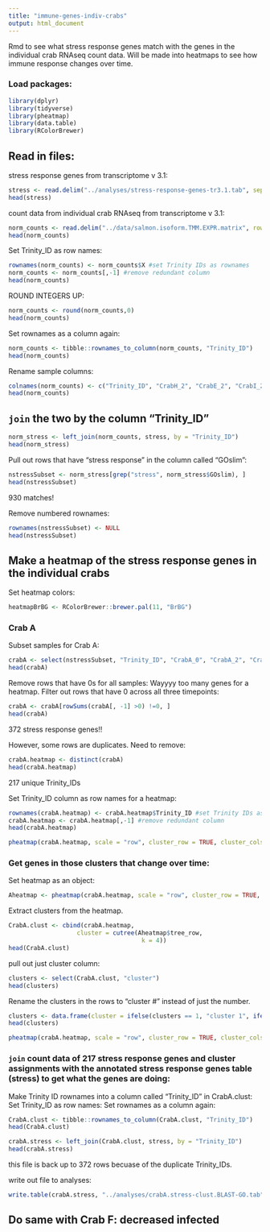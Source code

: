 ```yaml
---
title: "immune-genes-indiv-crabs"
output: html_document
---
```

Rmd to see what stress response genes match with the genes in the individual crab RNAseq count data. Will be made into heatmaps to see how immune response changes over time. 

### Load packages:
```r
library(dplyr)
library(tidyverse)
library(pheatmap)
library(data.table)
library(RColorBrewer)
```

## Read in files:
stress response genes from transcriptome v 3.1:
```r
stress <- read.delim("../analyses/stress-response-genes-tr3.1.tab", sep = '\t', row.names = NULL)
head(stress)
```

count data from individual crab RNAseq from transcriptome v 3.1:
```r
norm_counts <- read.delim("../data/salmon.isoform.TMM.EXPR.matrix", row.names = NULL)
head(norm_counts)
```

Set Trinity_ID as row names:
```r
rownames(norm_counts) <- norm_counts$X #set Trinity IDs as rownames
norm_counts <- norm_counts[,-1] #remove redundant column
head(norm_counts)
```

ROUND INTEGERS UP:
```r
norm_counts <- round(norm_counts,0)
head(norm_counts)
```

Set rownames as a column again:     
```r
norm_counts <- tibble::rownames_to_column(norm_counts, "Trinity_ID")
head(norm_counts)
```

Rename sample columns: 
```r
colnames(norm_counts) <- c("Trinity_ID", "CrabH_2", "CrabE_2", "CrabI_2", "CrabC_17", "CrabB_17", "CrabG_0", "CrabF_2", "CrabE_0", "CrabG_2", "CrabC_0", "CrabI_0", "CrabD_0", "CrabD_17", "CrabB_0", "CrabC_2", "CrabB_2", "CrabF_17", "CrabA_0", "CrabH_0", "CrabA_17", "CrabD_2", "CrabE_17", "CrabA_2", "CrabF_0")
head(norm_counts)
```


## `join` the two by the column "Trinity_ID"
```r
norm_stress <- left_join(norm_counts, stress, by = "Trinity_ID")
head(norm_stress)
```

Pull out rows that have "stress response" in the column called "GOslim":
```r
nstressSubset <- norm_stress[grep("stress", norm_stress$GOslim), ]
head(nstressSubset)
```
930 matches!

Remove numbered rownames:
```r
rownames(nstressSubset) <- NULL
head(nstressSubset)
```

## Make a heatmap of the stress response genes in the individual crabs 
Set heatmap colors:
```r
heatmapBrBG <- RColorBrewer::brewer.pal(11, "BrBG")
```

### Crab A 
Subset samples for Crab A:
```r
crabA <- select(nstressSubset, "Trinity_ID", "CrabA_0", "CrabA_2", "CrabA_17")
head(crabA)
```


Remove rows that have 0s for all samples:
Wayyyy too many genes for a heatmap. Filter out rows that have 0 across all three timepoints:     
```r
crabA <- crabA[rowSums(crabA[, -1] >0) !=0, ]
head(crabA)
```
372 stress response genes!! 

However, some rows are duplicates. Need to remove:
```r
crabA.heatmap <- distinct(crabA)
head(crabA.heatmap)
```
217 unique Trinity_IDs 


Set Trinity_ID column as row names for a heatmap:
```r
rownames(crabA.heatmap) <- crabA.heatmap$Trinity_ID #set Trinity IDs as rownames
crabA.heatmap <- crabA.heatmap[,-1] #remove redundant column
head(crabA.heatmap)
```

```r
pheatmap(crabA.heatmap, scale = "row", cluster_row = TRUE, cluster_cols = FALSE, clustering_distance_rows = "euclidean", clustering_method = "average", show_rownames = FALSE, show_colnames = TRUE, treeheight_col = 80, legend = TRUE, color = heatmapBrBG, fontsize_col = 12, fontsize_row = 12)
```

### Get genes in those clusters that change over time:
Set heatmap as an object:
```r
Aheatmap <- pheatmap(crabA.heatmap, scale = "row", cluster_row = TRUE, cluster_cols = FALSE, clustering_distance_rows = "euclidean", clustering_method = "average", show_rownames = FALSE, show_colnames = TRUE, treeheight_col = 80, legend = TRUE, color = heatmapBrBG, fontsize_col = 12, fontsize_row = 12)
```

Extract clusters from the heatmap. 
```r
CrabA.clust <- cbind(crabA.heatmap,
                   cluster = cutree(Aheatmap$tree_row,
                                     k = 4))
head(CrabA.clust)
```

pull out just cluster column:
```r
clusters <- select(CrabA.clust, "cluster")
head(clusters)
```

Rename the clusters in the rows to "cluster #" instead of just the number. 
```r
clusters <- data.frame(cluster = ifelse(clusters == 1, "cluster 1", ifelse(clusters == 2, "cluster 2", ifelse(clusters == 3, "cluster 3", "cluster 4"))))
head(clusters)
```

```r
pheatmap(crabA.heatmap, scale = "row", cluster_row = TRUE, cluster_cols = FALSE, clustering_distance_rows = "euclidean", clustering_method = "average", annotation_row = clusters, show_rownames = FALSE, show_colnames = TRUE, treeheight_col = 80, legend = TRUE, color = heatmapBrBG, fontsize_col = 12, fontsize_row = 12)
```

### `join` count data of 217 stress response genes and cluster assignments with the annotated stress response genes table (stress) to get what the genes are doing:

Make Trinity ID rownames into a column called "Trinity_ID" in CrabA.clust:
Set Trinity_ID as row names:
Set rownames as a column again:     
```r
CrabA.clust <- tibble::rownames_to_column(CrabA.clust, "Trinity_ID")
head(CrabA.clust)
```


```r
crabA.stress <- left_join(CrabA.clust, stress, by = "Trinity_ID")
head(crabA.stress)
```
this file is back up to 372 rows becuase of the duplicate Trinity_IDs. 

write out file to analyses:
```r
write.table(crabA.stress, "../analyses/crabA.stress-clust.BLAST-GO.tab", sep = '\t', row.names = FALSE, quote = FALSE)
```

## Do same with Crab F: decreased infected






















